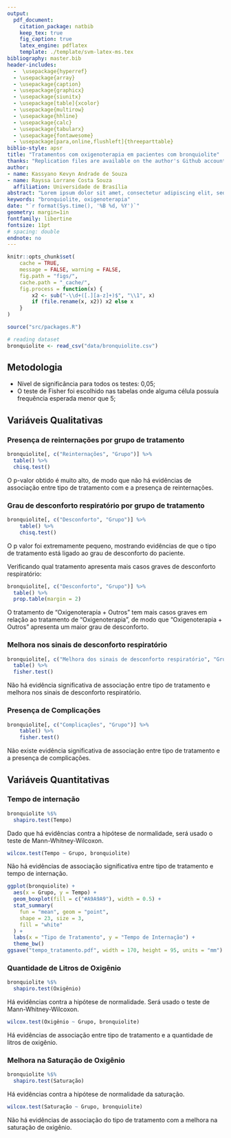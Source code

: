 ---
output: 
  pdf_document:
    citation_package: natbib
    keep_tex: true
    fig_caption: true
    latex_engine: pdflatex
    template: ./template/svm-latex-ms.tex
bibliography: master.bib
header-includes:
  -  \usepackage{hyperref}
  - \usepackage{array}   
  - \usepackage{caption}
  - \usepackage{graphicx}
  - \usepackage{siunitx}
  - \usepackage[table]{xcolor}
  - \usepackage{multirow}
  - \usepackage{hhline}
  - \usepackage{calc}
  - \usepackage{tabularx}
  - \usepackage{fontawesome}
  - \usepackage[para,online,flushleft]{threeparttable}
biblio-style: apsr
title: "Tratamentos com oxigenoterapia em pacientes com bronquiolite"
thanks: "Replication files are available on the author's Github account (http://github.com/svmiller). **Current version**: `r format(Sys.time(), '%B %d, %Y')`; **Corresponding author**: svmille@clemson.edu."
author:
- name: Kassyano Kevyn Andrade de Souza
- name: Rayssa Lorrane Costa Souza 
  affiliation: Universidade de Brasília
abstract: "Lorem ipsum dolor sit amet, consectetur adipiscing elit, sed do eiusmod tempor incididunt ut labore et dolore magna aliqua. Ut enim ad minim veniam, quis nostrud exercitation ullamco laboris nisi ut aliquip ex ea commodo consequat. Duis aute irure dolor in reprehenderit in voluptate velit esse cillum dolore eu fugiat nulla pariatur. Excepteur sint occaecat cupidatat non proident, sunt in culpa qui officia deserunt mollit anim id est laborum."
keywords: "bronquiolite, oxigenoterapia"
date: "`r format(Sys.time(), '%B %d, %Y')`"
geometry: margin=1in
fontfamily: libertine
fontsize: 11pt
# spacing: double
endnote: no
---

```{r setup, include=FALSE}
knitr::opts_chunk$set(
    cache = TRUE,
    message = FALSE, warning = FALSE,
    fig.path = "figs/",
    cache.path = "_cache/",
    fig.process = function(x) {
        x2 <- sub("-\\d+([.][a-z]+)$", "\\1", x)
        if (file.rename(x, x2)) x2 else x
    }
)
```

```{r, echo = FALSE}
source("src/packages.R")
```
```{r, include = FALSE}
# reading dataset
bronquiolite <- read_csv("data/bronquiolite.csv")
```
## Metodologia
* Nível de significância para todos os testes: 0,05;
* O teste de Fisher foi escolhido nas tabelas onde alguma célula possuía frequência esperada menor que 5;

## Variáveis Qualitativas

### Presença de reinternações por grupo de tratamento

```{r, warning = FALSE}
bronquiolite[, c("Reinternações", "Grupo")] %>%
  table() %>%
  chisq.test()
```


O p-valor obtido é muito alto, de modo que não há evidências
de associação entre tipo de tratamento com e a presença
de reinternações.

### Grau de desconforto respiratório por grupo de tratamento

```{r, warning = FALSE}
bronquiolite[, c("Desconforto", "Grupo")] %>%
    table() %>%
    chisq.test()
```
O p valor foi extremamente pequeno, mostrando evidências de que o tipo de tratamento
está ligado ao grau de desconforto do paciente.

Verificando qual tratamento apresenta mais casos graves de desconforto respiratório:

```{r, warning = FALSE}
bronquiolite[, c("Desconforto", "Grupo")] %>%
  table() %>%
  prop.table(margin = 2)
```

O tratamento de "Oxigenoterapia + Outros" tem mais casos graves em relação ao tratamento
de "Oxigenoterapia", de modo que "Oxigenoterapia + Outros" apresenta um maior grau de
desconforto.

### Melhora nos sinais de desconforto respiratório

```{r, warning = FALSE}
bronquiolite[, c("Melhora dos sinais de desconforto respiratório", "Grupo")] %>%
  table() %>%
  fisher.test()
```

Não há evidência significativa de associação entre tipo de tratamento e melhora
nos sinais de desconforto respiratório.

### Presença de Complicações
```{r, warning = FALSE}
bronquiolite[, c("Complicações", "Grupo")] %>%
    table() %>%
    fisher.test()
```

Não existe evidência significativa de associação entre tipo de tratamento
e a presença de complicações.


## Variáveis Quantitativas

### Tempo de internação
```{r, warning = FALSE}
bronquiolite %$%
  shapiro.test(Tempo)
```
Dado que há evidências contra a hipótese de normalidade, será usado o teste de
Mann-Whitney-Wilcoxon.

```{r, warning = FALSE}
wilcox.test(Tempo ~ Grupo, bronquiolite)
```

Não há evidências de associação significativa entre tipo de tratamento
e tempo de internação.

```{r, warning = FALSE}
ggplot(bronquiolite) +
  aes(x = Grupo, y = Tempo) +
  geom_boxplot(fill = c("#A9A9A9"), width = 0.5) +
  stat_summary(
    fun = "mean", geom = "point",
    shape = 23, size = 3,
    fill = "white"
  ) +
  labs(x = "Tipo de Tratamento", y = "Tempo de Internação") +
  theme_bw()
ggsave("tempo_tratamento.pdf", width = 170, height = 95, units = "mm")
```

### Quantidade de Litros de Oxigênio

```{r, warning = FALSE}
bronquiolite %$%
  shapiro.test(Oxigênio)
```
Há evidências contra a hipótese de normalidade. Será usado o teste de Mann-Whitney-Wilcoxon.

```{r, warning = FALSE}
wilcox.test(Oxigênio ~ Grupo, bronquiolite)
```

Há evidências de associação entre tipo de tratamento e a quantidade de litros de oxigênio.

### Melhora na Saturação de Oxigênio

```{r, warning = FALSE}
bronquiolite %$%
  shapiro.test(Saturação)
```

Há evidências contra a hipótese de normalidade da saturação.

```{r, warning = FALSE}
wilcox.test(Saturação ~ Grupo, bronquiolite)
```

Não há evidências de associação do tipo de tratamento com a melhora na saturação de oxigênio.